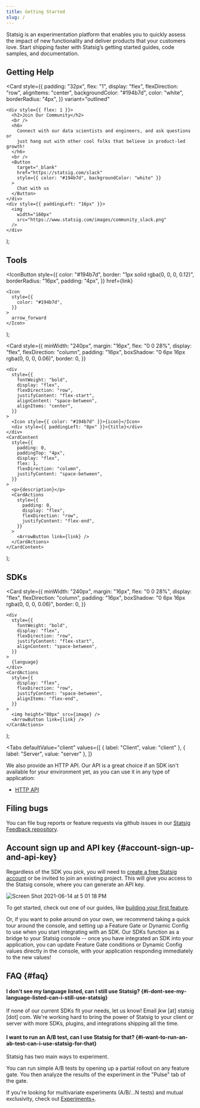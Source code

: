 ```yaml
---
title: Getting Started
slug: /
---
```




Statsig is an experimentation platform that enables you to quickly assess the impact of new functionality and deliver products that your customers love. Start shipping faster with Statsig’s getting started guides, code samples, and documentation.

## Getting Help

  <Card
    style={{
      padding: "32px",
      flex: "1",
      display: "flex",
      flexDirection: "row",
      alignItems: "center",
      backgroundColor: "#194b7d",
      color: "white",
      borderRadius: "4px",
    }}
    variant="outlined"
  >
    <div style={{ flex: 1 }}>
      <h2>Join Our Community</h2>
      <br />
      <h6>
        Connect with our data scientists and engineers, and ask questions or
        just hang out with other cool folks that believe in product-led growth!
      </h6>
      <br />
      <Button
        target="_blank"
        href="https://statsig.com/slack"
        style={{ color: "#194b7d", backgroundColor: "white" }}
      >
        Chat with us
      </Button>
    </div>
    <div style={{ paddingLeft: "16px" }}>
      <img
        width="160px"
        src="https://www.statsig.com/images/community_slack.png"
      />
    </div>
  </Card>
);

<SlackCard />

## Tools

  <IconButton
    style={{
      color: "#194b7d",
      border: "1px solid rgba(0, 0, 0, 0.12)",
      borderRadius: "16px",
      padding: "4px",
    }}
    href={link}
  >
    <Icon
      style={{
        color: "#194b7d",
      }}
    >
      arrow_forward
    </Icon>
  </IconButton>
);

  <Card
    style={{
      minWidth: "240px",
      margin: "16px",
      flex: "0 0 28%",
      display: "flex",
      flexDirection: "column",
      padding: "16px",
      boxShadow: "0 6px 16px rgba(0, 0, 0, 0.06)",
      border: 0,
    }}
  >
    <div
      style={{
        fontWeight: "bold",
        display: "flex",
        flexDirection: "row",
        justifyContent: "flex-start",
        alignContent: "space-between",
        alignItems: "center",
      }}
    >
      <Icon style={{ color: "#194b7d" }}>{icon}</Icon>
      <div style={{ paddingLeft: "8px" }}>{title}</div>
    </div>
    <CardContent
      style={{
        padding: 0,
        paddingTop: "4px",
        display: "flex",
        flex: 1,
        flexDirection: "column",
        justifyContent: "space-between",
      }}
    >
      <p>{description}</p>
      <CardActions
        style={{
          padding: 0,
          display: "flex",
          flexDirection: "row",
          justifyContent: "flex-end",
        }}
      >
        <ArrowButton link={link} />
      </CardActions>
    </CardContent>
  </Card>
);

<div
  style={{
    display: "flex",
    flexWrap: "wrap",
  }}
>
  <OutlinedCard
    title="Feature Gates"
    icon="tune"
    description="Control access to new functionality and automatically measure how it’s performing with an A/B test before you ship"
    link="/feature-gates"
  ></OutlinedCard>
  <OutlinedCard
    title="Dynamic Configs"
    icon="dns"
    description="Dynamically configure user experience with configuration parameters instead of hard-coded constants"
    link="/dynamic-config"
  ></OutlinedCard>
  <OutlinedCard
    title="Segments"
    icon="donut_small"
    description="Define a reusable set of rules to target a group of users"
    link="/segments"
  ></OutlinedCard>
  <OutlinedCard
    title="Experiments+"
    icon="science"
    description="Run sophisticated experiments with multiple variants (A/B/n tests) or mutual exclusion"
    link="/experiments-plus"
  ></OutlinedCard>
  <OutlinedCard
    title="Autotune"
    icon="model_training"
    description="Automatically optimize for a single metric by testing a number of variants"
    link="autotune"
  ></OutlinedCard>
  <OutlinedCard
    title="Metrics"
    icon="speed"
    description="View metrics automatically derived from all gate checks and events logged with Statsig"
    link="https://docs.statsig.com/console/metrics"
  ></OutlinedCard>
  <OutlinedCard
    title="Users"
    icon="people"
    description="View users exposed to all gate checks and events logged with Statsig"
    link="/users"
  ></OutlinedCard>
  <OutlinedCard
    title="Pulse"
    icon="assessment"
    description="View how your experiments impact your metrics"
    link="/pulse"
  ></OutlinedCard>
  <OutlinedCard
    title="Ultrasound"
    icon="donut_small"
    description="View all experiments that have impacted a metric"
    link="https://docs.statsig.com/console/ultrasound"
  ></OutlinedCard>
  <OutlinedCard
    title="Holdouts"
    icon="flaky"
    description="Measure the cumulative impact of all features shipped over a period of time"
    link="/holdouts"
  ></OutlinedCard>
</div>

## SDKs

  <Card
    style={{
      minWidth: "240px",
      margin: "16px",
      flex: "0 0 28%",
      display: "flex",
      flexDirection: "column",
      padding: "16px",
      boxShadow: "0 6px 16px rgba(0, 0, 0, 0.06)",
      border: 0,
    }}
  >
    <div
      style={{
        fontWeight: "bold",
        display: "flex",
        flexDirection: "row",
        justifyContent: "flex-start",
        alignContent: "space-between",
      }}
    >
      {language}
    </div>
    <CardActions
      style={{
        display: "flex",
        flexDirection: "row",
        justifyContent: "space-between",
        alignItems: "flex-end",
      }}
    >
      <img height="80px" src={image} />
      <ArrowButton link={link} />
    </CardActions>
  </Card>
);

<Tabs
  defaultValue="client"
  values={[
    { label: "Client", value: "client" },
    { label: "Server", value: "server" },
  ]}
>
  <TabItem value="client">
    <div
      style={{
        display: "flex",
        flexWrap: "wrap",
      }}
    >
      <SDKCard
        language="Javascript"
        image="https://www.statsig.com/images/sdks/sdk_js.png"
        link="https://docs.statsig.com/client/jsClientSDK"
      ></SDKCard>
      <SDKCard
        language="React"
        image="https://www.statsig.com/images/sdks/sdk_react.png"
        link="https://docs.statsig.com/client/reactSDK"
      ></SDKCard>
      <SDKCard
        language="React Native"
        image="https://www.statsig.com/images/sdks/sdk_rn.png"
        link="https://docs.statsig.com/client/reactNativeSDK"
      ></SDKCard>
      <SDKCard
        language="Expo"
        image="https://www.statsig.com/images/sdks/sdk_expo.png"
        link="https://docs.statsig.com/client/reactNativeExpoSDK"
      ></SDKCard>
      <SDKCard
        language="iOS"
        image="https://www.statsig.com/images/sdks/sdk_swift.png"
        link="https://docs.statsig.com/client/iosClientSDK"
      ></SDKCard>
      <SDKCard
        language="Android"
        image="https://www.statsig.com/images/sdks/sdk_android.png"
        link="https://docs.statsig.com/client/androidClientSDK"
      ></SDKCard>
      <SDKCard
        language=".NET"
        image="https://www.statsig.com/images/sdks/sdk_dotnet.png"
        link="https://docs.statsig.com/client/dotnetSDK"
      ></SDKCard>
    </div>
  </TabItem>
  <TabItem value="server">
    <div
      style={{
        display: "flex",
        flexWrap: "wrap",
      }}
    >
      <SDKCard
        language="Node js"
        image="https://www.statsig.com/images/sdks/sdk_node.png"
        link="https://docs.statsig.com/server/nodejsServerSDK"
      ></SDKCard>
      <SDKCard
        language="Java/Kotlin"
        image="https://www.statsig.com/images/sdks/sdk_java.png"
        link="https://docs.statsig.com/server/javaSdk"
      ></SDKCard>
      <SDKCard
        language="Ruby"
        image="https://www.statsig.com/images/sdks/sdk_ruby.png"
        link="https://docs.statsig.com/server/rubySDK"
      ></SDKCard>
      <SDKCard
        language=".NET"
        image="https://www.statsig.com/images/sdks/sdk_dotnet_server.png"
        link="https://docs.statsig.com/server/dotnetSDK"
      ></SDKCard>
      <SDKCard
        language="Go"
        image="https://www.statsig.com/images/sdks/sdk_golang.png"
        link="https://docs.statsig.com/server/golangSDK"
      ></SDKCard>
      <SDKCard
        language="Python"
        image="https://latest.www.statsig.com/images/sdks/sdk_python.png"
        link="https://docs.statsig.com/server/pythonSDK"
      ></SDKCard>
    </div>
  </TabItem>
</Tabs>

We also provide an HTTP API. Our API is a great choice if an SDK isn't
available for your environment yet, as you can use it in any type of
application:

- [HTTP API](/http-api)

## Filing bugs

You can file bug reports or feature requests via github issues in our [Statsig Feedback repository](https://github.com/statsig-io/statsig-feedback/issues).

## Account sign up and API key {#account-sign-up-and-api-key}

Regardless of the SDK you pick, you will need to [create a free Statsig
account](https://console.statsig.com/sign_up) or be invited to join an existing
project. This will give you access to the Statsig console, where you can
generate an API key.

![Screen Shot 2021-06-14 at 5 01 18 PM](https://user-images.githubusercontent.com/82126616/121973468-26ec2080-cd32-11eb-9e39-e48b42b656d4.png)

To get started, check out one of our guides, like [building your first feature](/guides/first-feature).

Or, if you want to poke around on your own, we recommend taking a quick tour around the console, and setting
up a Feature Gate or Dynamic Config to use when you start integrating with an SDK. Our
SDKs function as a bridge to your Statsig console -- once you have integrated an
SDK into your application, you can update Feature Gate conditions or Dynamic
Config values directly in the console, with your application responding
immediately to the new values!

## FAQ {#faq}

#### I don't see my language listed, can I still use Statsig? {#i-dont-see-my-language-listed-can-i-still-use-statsig}

If none of our current SDKs fit your needs, let us know! Email jkw [at] statsig [dot]
com. We're working hard to bring the power of Statsig to your client or server
with more SDKs, plugins, and integrations shipping all the time.

#### I want to run an A/B test, can I use Statsig for that? {#i-want-to-run-an-ab-test-can-i-use-statsig-for-that}

Statsig has two main ways to experiment.

You can run simple A/B tests by opening up a partial rollout on any feature gate. You then analyze the results of the experiment in the "Pulse" tab of the gate.

If you're looking for multivariate experiments (A/B/...N tests) and mutual exclusivity, check out [Experiments+](/experiments-plus/).
